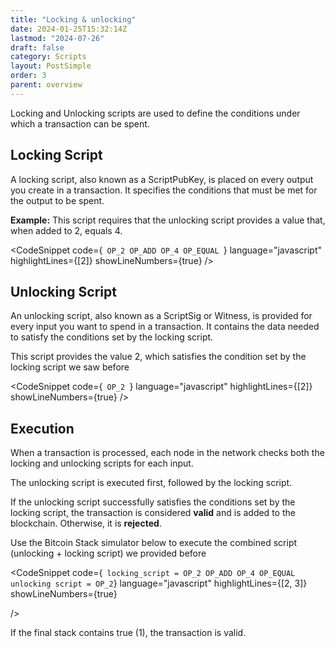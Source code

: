 ```yaml
---
title: "Locking & unlocking"
date: 2024-01-25T15:32:14Z
lastmod: "2024-07-26"
draft: false
category: Scripts
layout: PostSimple
order: 3
parent: overview
---
```


Locking and Unlocking scripts are used to define the conditions under which a transaction can be spent.

## Locking Script

A locking script, also known as a ScriptPubKey, is placed on every output you create in a transaction. It specifies the conditions that must be met for the output to be spent.

<SvgDisplay
    src="/bitcoin-topics/static/images/topics/overview/lock_script.svg"
    width="90%"
    height="auto"
/>

**Example:** This script requires that the unlocking script provides a value that, when added to 2, equals 4.

<CodeSnippet
    code={` 
  OP_2 OP_ADD OP_4 OP_EQUAL 
`}
    language="javascript"
    highlightLines={[2]}
    showLineNumbers={true}
/>

## Unlocking Script

An unlocking script, also known as a ScriptSig or Witness, is provided for every input you want to spend in a transaction. It contains the data needed to satisfy the conditions set by the locking script.

<SvgDisplay
    src="/bitcoin-topics/static/images/topics/overview/unlock_script.svg"
    width="90%"
    height="auto"
/>

This script provides the value 2, which satisfies the condition set by the locking script we saw before

<CodeSnippet
    code={` 
  OP_2 
`}
    language="javascript"
    highlightLines={[2]}
    showLineNumbers={true}
/>
## Execution

When a transaction is processed, each node in the network checks both the locking and unlocking scripts for each input.

The unlocking script is executed first, followed by the locking script.

If the unlocking script successfully satisfies the conditions set by the locking script, the transaction is considered **valid** and is added to the blockchain. Otherwise, it is **rejected**.

<SvgDisplay
    src="/bitcoin-topics/static/images/topics/p2pk/lock_unlock.svg"
    width="90%"
    height="auto"
/>

Use the Bitcoin Stack simulator below to execute the combined script (unlocking + locking script) we provided before

<CodeSnippet 
  code={` 
  locking_script = OP_2 OP_ADD OP_4 OP_EQUAL
  unlocking script = OP_2
`}
  language="javascript"
  highlightLines={[2, 3]}
  showLineNumbers={true}

/>

If the final stack contains true (1), the transaction is valid.

<StackSimulator showOperations={true} />

